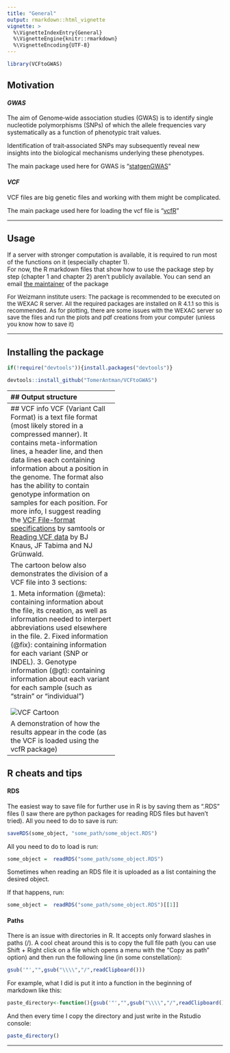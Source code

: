 ```yaml
---
title: "General"
output: rmarkdown::html_vignette
vignette: >
  %\VignetteIndexEntry{General}
  %\VignetteEngine{knitr::rmarkdown}
  %\VignetteEncoding{UTF-8}
---
```

<!-- Website built with pkgdown::build_site()  -->
```r
library(VCFtoGWAS)
```

## Motivation

#### *GWAS*

The aim of Genome‐wide association studies (GWAS) is to identify single nucleotide polymorphisms (SNPs) of which the allele frequencies vary systematically as a function of phenotypic trait values.

Identification of trait‐associated SNPs may subsequently reveal new insights into the biological mechanisms underlying these phenotypes.

The main package used here for GWAS is "[statgenGWAS](https://cran.r-project.org/web/packages/statgenGWAS/vignettes/GWAS.html)"

#### *VCF*

VCF files are big genetic files and working with them might be complicated.

The main package used here for loading the vcf file is "[vcfR](https://cran.r-project.org/web/packages/vcfR/vignettes/)"

-----------------------------------

## Usage

If a server with stronger computation is available, it is required to run most of the functions on it (especially chapter 1).\
For now, the R markdown files that show how to use the package step by step (chapter 1 and chapter 2) aren't publicly available. You can send an email [the maintainer]() of the package

[For Weizmann institute users: The package is recommended to be executed on the WEXAC R server. All the required packages are installed on R 4.1.1 so this is recommended. As for plotting, there are some issues with the WEXAC server so save the files and run the plots and pdf creations from your computer (unless you know how to save it)]{style="font-size: 10pt"}

-----------------------------------

## Installing the package

```r
if(!require("devtools")){install.packages("devtools")}

devtools::install_github("TomerAntman/VCFtoGWAS") 
```
-----------------------------------
## Output structure

```r
show_suggested_data_structure()
```

-----------------------------------
## VCF info
VCF (Variant Call Format) is a text file format (most likely stored in a compressed manner). It contains meta-information lines, a header line, and then data lines each containing information about a position in the genome. The format also has the ability to contain genotype information on samples for each position. For more info, I suggest reading the [VCF File-format specifications](https://samtools.github.io/hts-specs/VCFv4.2.pdf) by samtools or [Reading VCF data](https://grunwaldlab.github.io/Population_Genetics_in_R/reading_vcf.html) by BJ Knaus, JF Tabima and NJ Grünwald.

The cartoon below also demonstrates the division of a VCF file into 3 sections:

1. Meta information (@meta): containing information about the file, its creation, as well as information needed to interpert abbreviations used elsewhere in the file.
2. Fixed information (@fix): containing information for each variant (SNP or INDEL).
3. Genotype information (@gt): containing information about each variant for each sample (such as "strain" or "individual")

<!-- Control the size of plots/images:
https://bookdown.org/yihui/rmarkdown-cookbook/figure-size.html-->

<center>

![VCF Cartoon](https://grunwaldlab.github.io/Population_Genetics_in_R/reading_vcf_files/figure-html/unnamed-chunk-1-1.png)
</center>

A demonstration of how the results appear in the code (as the VCF is loaded using the vcfR package)
<center>
![VCF demo1](https://raw.githubusercontent.com/TomerAntman/VCFtoGWAS/main/man/figures/VCF_demo1.png)
</center>

-----------------------------------
## R cheats and tips

#### RDS
The easiest way to save file for further use in R is by saving them as ".RDS" files (I saw there are python packages for reading RDS files but haven't tried). 
All you need to do to save is run:  
```r
saveRDS(some_object, "some_path/some_object.RDS")  
```

All you need to do to load is run:  
```r
some_object =  readRDS("some_path/some_object.RDS")  
```

Sometimes when reading an RDS file it is uploaded as a list containing the desired object. 

If that happens, run: 

```r
some_object =  readRDS("some_path/some_object.RDS")[[1]]
```

#### Paths
There is an issue with directories in R. It accepts only forward slashes in paths (/).
A cool cheat around this is to copy the full file path (you can use Shift + Right click on a file which opens a menu with the "Copy as path" option) and then run the following line (in some constellation):
```r
gsub('"',"",gsub("\\\\","/",readClipboard())) 
```

For example, what I did is put it into a function in the beginning of markdown like this:

```r
paste_directory<-function(){gsub('"',"",gsub("\\\\","/",readClipboard()))}
```

And then every time I copy the directory and just write in the Rstudio console: 
```r
paste_directory()
```

-----------------------------------
















